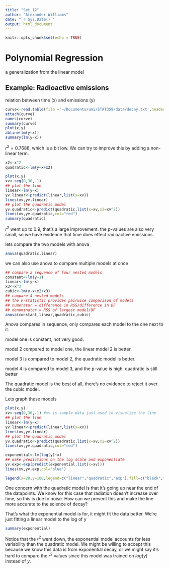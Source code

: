 ```yaml
---
title: "Set_12"
author: "Alexander Williams"
date: "`r Sys.Date()`"
output: html_document
---
```


```r
knitr::opts_chunk$set(echo = TRUE)
```

# Polynomial Regression

a generalization from the linear model

## Example: Radioactive emissions

relation between time (x) and emissions (y)

```r
curve<-read.table(file ='~/Documents/uni/STAT359/data/decay.txt',header=TRUE,sep="")
attach(curve)
names(curve)
summary(curve)
plot(x,y)
abline(lm(y~x))
summary(lm(y~x))
```

$r^2=0.7688$, which is a bit low. We can try to improve this by adding a non-linear term.

```r
x2<-x^2
quadratic<-lm(y~x+x2)

plot(x,y)
xv<-seq(0,30,.1)
## plot the line
linear<-lm(y~x)
yv.linear<-predict(linear,list(x=xv))
lines(xv,yv.linear)
## plot the quadratic model
yv.quadratic<-predict(quadratic,list(x=xv,x2=xv^2))
lines(xv,yv.quadratic,col="red")
summary(quadratic)
```

 $r^2$ went up to 0.9, that's a large improvement. the p-values are also very small, so we have evidence that time does effect radioactive emissions.

lets compare the two models with anova
```r
anova(quadratic,linear)
```

we can also use anova to compare multiple models at once
```r
## compare a sequence of four nested models
constant<-lm(y~1) 
linear<-lm(y~x)
x3<-x^3
cubic<-lm(y~x+x2+x3)
## compare 4 nested models
## the F-statistic provides pairwise comparison of models
## numerator = difference in RSS/difference in DF
## denominator = RSS of largest model/DF
anova(constant,linear,quadratic,cubic)
```
Anova compares in sequence, only compares each model to the one next to it.

model one is constant, not very good.

model 2 compared to model one, the linear model 2 is better.

model 3 is compared to model 2, the quadratic model is better.

model 4 is compared to model 3, and the p-value is high. quadratic is still better

The quadratic model is the best of all, there's no evidence to reject it over the cubic model.


Lets graph these models
```r
plot(x,y)
xv<-seq(0,30,.1) #xv is sample data just used to visualize the line
## plot the line
linear<-lm(y~x)
yv.linear<-predict(linear,list(x=xv))
lines(xv,yv.linear)
## plot the quadratic model
yv.quadratic<-predict(quadratic,list(x=xv,x2=xv^2))
lines(xv,yv.quadratic,col="red")

exponential<-lm(log(y)~x)
## make predictions on the log scale and exponentiate
yv.exp<-exp(predict(exponential,list(x=xv)))
lines(xv,yv.exp,col="blue")

legend(x=20,y=100,legend=c("linear","quadratic","exp"),fill=c("black","red","blue"))

```
One concern with the quadratic model is that it's going up near the end of the datapoints. We know for this case that radiation doesn't increase over time, so this is due to noise. How can we prevent this and make the line more accurate to the science of decay?

That's what the exponential model is for, it might fit the data better. We're just fitting a linear model to the log of y
```r
summary(exponential)
```
Notice that the $r^2$ went down, the exponential model accounts for less variability than the quadratic model. We might be willing to accept this because we know this data is from exponential decay, or we might say it's hard to compare the $r^2$ values since this model was trained on $log(y)$ instead of $y$.













